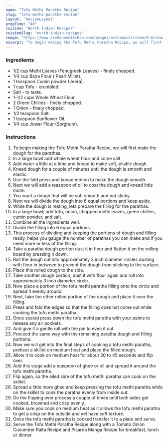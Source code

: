 ---
name: "Tofu Methi Paratha Recipe"
slug: "tofu-methi-paratha-recipe"
layout: 'RecipeLayout'
prepTime: "40"
cuisine: "North Indian Recipes"
cuisineSlug: "north-indian-recipes"
image: "https://www.archanaskitchen.com/images/archanaskitchen/0-Archanas-Kitchen-Recipes/2018/Tofu_Methi_Stuffed_Paratha__Recipe-6_1600.jpg"
excerpt: "To begin making the Tofu Methi Paratha Recipe, we will first make the dough for the parathas"
---

### Ingredients

- 1/2 cup Methi Leaves (Fenugreek Leaves) - finely chopped.
- 1/4 cup Bajra Flour ( Pearl Millet).
- 1 teaspoon Cumin powder (Jeera).
- 1 cup Tofu - crumbled.
- Salt - to taste.
- 1-1/2 cups Whole Wheat Flour.
- 2 Green Chillies - finely chopped.
- 1 Onion - finely chopped.
- 1/2 teaspoon Salt.
- 1 teaspoon Sunflower Oil.
- 1/4 cup Jowar Flour (Sorghum).

### Instructions

1. To begin making the Tofu Methi Paratha Recipe, we will first make the dough for the parathas.
1. In a large bowl add whole wheat flour and some salt.
1. Add water a little at a time and knead to make soft, pliable dough.
1. Knead dough for a couple of minutes until the dough is smooth and elastic.
1. Use the fold press and knead motion to make the dough smooth.
1. Next we will add a teaspoon of oil to coat the dough and knead little more.
1. You want a dough that will be soft smooth and not sticky.
1. Next we will divide the dough into 6 equal portions and keep aside.
1. While the dough is resting, lets prepare the filling for the parathas.
1. In a large bowl; add tofu, onion, chopped methi leaves, green chillies, cumin powder, and salt.
1. Combine all the ingredients well.
1. Divide the filling into 6 equal portions.
1. This process of dividing and keeping the portions of dough and filling ready, helps you gauge the number of parathas you can make and if you need more or less of the filling.
1. Take a paratha dough portion dust it in flour and flatten it on the rolling board by pressing it down.
1. Roll the dough out into approximately 3 inch diameter circles dusting with flour in between to prevent the dough from sticking to the surface.
1. Place this rolled dough to the side.
1. Take another dough portion, dust it with flour again and roll into approximately 3 inch diameter circle.
1. Now place a portion of the tofu methi paratha filling onto the circle and spread it evenly around.
1. Next, take the other rolled portion of the dough and place it over the filling.
1. Press and fold the edges so that the filling does not come out while cooking the tofu methi paratha.
1. Once sealed press down the tofu methi paratha with your palms to release any air pockets.
1. And give it a gentle roll with the pin to even it out.
1. Proceed the same way with the remaining paratha dough and filling portions.
1. Now we will get into the final steps of cooking a tofu methi paratha, preheat a skillet on medium heat and place the filled dough.
1. Allow it to cook on medium heat for about 30 to 45 seconds and flip over.
1. Add this stage add a teaspoon of ghee or oil and spread it around the tofu methi paratha.
1. Flip again, so the oiled side of the tofu methi paratha can cook on the skillet.
1. Spread a little more ghee and keep pressing the tofu methi paratha while on the skillet to cook the paratha evenly from inside out.
1. Do the flipping over process a couple of times until both sides get cooked, browned and crisp evenly.
1. Make sure you cook on medium heat as it allows the tofu methi paratha to get a crisp on the outside and yet have soft texture.
1. Once the tofu methi paratha is cooked transfer it to a plate and serve.
1. Serve the Tofu Methi Paratha Recipe along with a Tomato Onion Cucumber Raita Recipe and Pisarna Manga Recipe  for breakfast, lunch or dinner.
